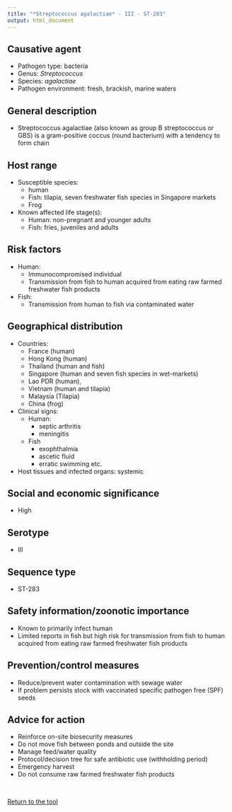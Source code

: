 ```yaml
---
title: "*Streptococcus agalactiae* - III - ST-283"
output: html_document
---
```


## Causative agent

- Pathogen type: bacteria
- Genus: *Streptococcus*
- Species: *agalactiae*
- Pathogen environment: fresh, brackish, marine waters

## General description

- Streptococcus agalactiae (also known as group B streptococcus or GBS) is a gram-positive coccus (round bacterium) with a tendency to form chain

## Host range

- Susceptible species: 
    - human 
    - Fish: tilapia, seven freshwater fish species in Singapore markets
    - Frog  
- Known affected life stage(s): 
    - Human: non-pregnant and younger adults
    - Fish: fries, juveniles and adults

## Risk factors

- Human: 
    - Immunocompromised individual 
    - Transmission from fish to human acquired from eating raw farmed freshwater fish products
- Fish:
    - Transmission from human to fish via contaminated water 

## Geographical distribution

- Countries: 
    - France (human)
    - Hong Kong (human)
    - Thailand (human and fish)
    - Singapore (human and seven fish species in wet-markets)
    - Lao PDR (human), 
    - Vietnam (human and tilapia)
    - Malaysia (Tilapia)
    - China (frog)

- Clinical signs: 
    - Human: 
        - septic arthritis
        - meningitis
    - Fish
        - exophthalmia
        - ascetic fluid
        - erratic swimming etc. 
- Host tissues and infected organs: systemic

## Social and economic significance

- High 

## Serotype

- III

## Sequence type

- ST-283

## Safety information/zoonotic importance

- Known to primarily infect human
- Limited reports in fish but high risk for transmission from fish to human acquired from eating raw farmed freshwater fish products

## Prevention/control measures

- Reduce/prevent water contamination with sewage water 
- If problem persists stock with vaccinated specific pathogen free (SPF) seeds

## Advice for action

- Reinforce on-site biosecurity measures
- Do not move fish between ponds and outside the site 
- Manage feed/water quality 
- Protocol/decision tree for safe antibiotic use (withholding period) 
- Emergency harvest
- Do not consume raw farmed freshwater fish products

</br>
<p><a class="btn btn-primary btn-lg" href="https://worldfish.shinyapps.io/rappseq/" role="button">Return to the tool</a></p>
